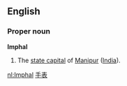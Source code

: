 ==English==
===Proper noun===
'''Imphal'''
#The [[state capital]] of [[Manipur]] ([[India]]).

[[nl:Imphal]]
[http://www.asp169.com.cn 手表]